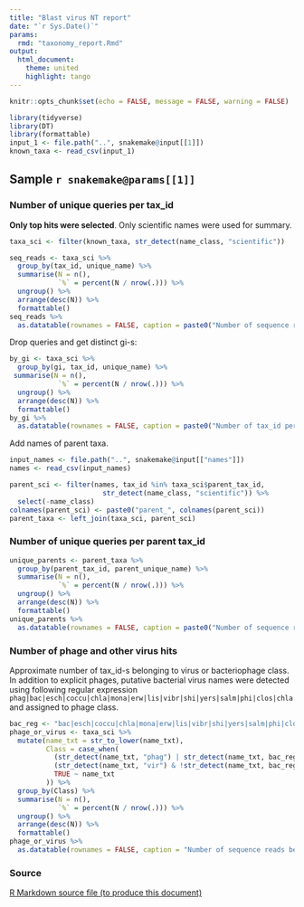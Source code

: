 ```yaml
---
title: "Blast virus NT report"
date: "`r Sys.Date()`"
params:
  rmd: "taxonomy_report.Rmd"
output: 
  html_document:
    theme: united
    highlight: tango
---
```


```r
knitr::opts_chunk$set(echo = FALSE, message = FALSE, warning = FALSE)
```

```r
library(tidyverse)
library(DT)
library(formattable)
input_1 <- file.path("..", snakemake@input[[1]])
known_taxa <- read_csv(input_1)
```

## Sample `r snakemake@params[[1]]`

### Number of unique queries per tax_id
**Only top hits were selected**. Only scientific names were used for summary.

```r
taxa_sci <- filter(known_taxa, str_detect(name_class, "scientific"))
```

```r
seq_reads <- taxa_sci %>%
  group_by(tax_id, unique_name) %>%
  summarise(N = n(),
            `%` = percent(N / nrow(.))) %>%
  ungroup() %>%
  arrange(desc(N)) %>% 
  formattable()
seq_reads %>% 
  as.datatable(rownames = FALSE, caption = paste0("Number of sequence reads (unique queries) per tax_id. Number of unique tax_id-s is ", nrow(seq_reads),"."))
```

Drop queries and get distinct gi-s:
```r
by_gi <- taxa_sci %>%
  group_by(gi, tax_id, unique_name) %>% 
 summarise(N = n(),
            `%` = percent(N / nrow(.))) %>%
  ungroup() %>%
  arrange(desc(N)) %>% 
  formattable()
by_gi %>% 
  as.datatable(rownames = FALSE, caption = paste0("Number of tax_id per top hit gi (unique top hit). Number of unique top hits ", nrow(by_gi), "."))
```

Add names of parent taxa.
```r
input_names <- file.path("..", snakemake@input[["names"]])
names <- read_csv(input_names)
```

```r
parent_sci <- filter(names, tax_id %in% taxa_sci$parent_tax_id,
                       str_detect(name_class, "scientific")) %>% 
  select(-name_class)
colnames(parent_sci) <- paste0("parent_", colnames(parent_sci))
parent_taxa <- left_join(taxa_sci, parent_sci)
```

### Number of unique queries per parent tax_id

```r
unique_parents <- parent_taxa %>%
  group_by(parent_tax_id, parent_unique_name) %>%
  summarise(N = n(),
            `%` = percent(N / nrow(.))) %>%
  ungroup() %>%
  arrange(desc(N)) %>% 
  formattable()
unique_parents %>% 
  as.datatable(rownames = FALSE, caption = paste0("Number of sequence reads (unique queries) per parent tax_id-s. Number of unique parent tax_id-s is ", nrow(unique_parents),"."))
```

### Number of phage and other virus hits

Approximate number of tax_id-s belonging to virus or bacteriophage class. In addition to explicit phages, putative bacterial virus names were detected using following regular expression `phag|bac|esch|coccu|chla|mona|erw|lis|vibr|shi|yers|salm|phi|clos|chla` and assigned to phage class.
```r
bac_reg <- "bac|esch|coccu|chla|mona|erw|lis|vibr|shi|yers|salm|phi|clos|chla"
phage_or_virus <- taxa_sci %>%
  mutate(name_txt = str_to_lower(name_txt),
         Class = case_when(
           (str_detect(name_txt, "phag") | str_detect(name_txt, bac_reg)) ~ "phage",
           (str_detect(name_txt, "vir") & !str_detect(name_txt, bac_reg)) ~ "virus",
           TRUE ~ name_txt
         )) %>%
  group_by(Class) %>%
  summarise(N = n(),
            `%` = percent(N / nrow(.))) %>%
  ungroup() %>%
  arrange(desc(N)) %>% 
  formattable()
phage_or_virus %>% 
  as.datatable(rownames = FALSE, caption = "Number of sequence reads belonging to virus or bacteriophage classes. Unclassified taxa are shown by name.")
```

### Source
<a download="taxonomy_report.Rmd" href="`r base64enc::dataURI(file = params$rmd, mime = 'text/rmd', encoding = 'base64')`">R Markdown source file (to produce this document)</a>


